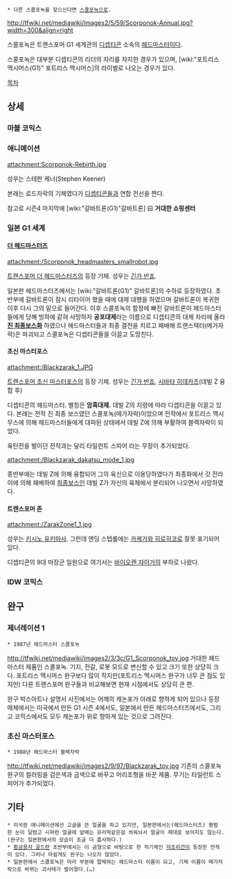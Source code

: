  * 다른 스콜포녹을 찾으신다면 [[스콜포녹]]으로.

http://tfwiki.net/mediawiki/images2/5/59/Scorponok-Annual.jpg?width=300&align=right

스콜포녹은 트랜스포머 G1 세계관의 [[디셉티콘]] 소속의 [[헤드마스터]]이다.

스콜포녹은 대부분 디셉티콘의 리더의 자리를 차지한 경우가 있으며, [wiki:"포트리스 맥시머스(G1)" 포트리스 맥시머스]의 라이벌로 나오는 경우가 있다.

[[목차]]

== 상세 ==
=== 마블 코믹스 ===
=== 애니메이션 ===
attachment:Scorponok-Rebirth.jpg

성우는 스테판 케너(Stephen Keener)

본래는 로드자락의 기체였다가 [[디셉티콘]]들과 연합 전선을 짠다.

참고로 시즌4 마지막에 [wiki:"갈바트론(G1)"갈바트론] 曰 '''거대한 쇼핑센터'''

=== 일본 G1 세계 ===
==== [[더 헤드마스터즈]] ====
attachment:/Scorponok_headmasters_smallrobot.jpg

[[트랜스포머 더 헤드마스터즈]]의 등장 기체. 성우는 [[긴가 반죠]].

일본판 헤드마스터즈에서는 [wiki:"갈바트론(G1)" 갈바트론]의 수하로 등장하였다. 초반부에 갈바트론이 잠시 리타이어 했을 때에 대제 대행을 하였으며 갈바트론이 복귀한 이후 다시 그의 밑으로 들어간다. 이후 스콜포녹의 함정에 빠진 갈바트론이 헤드마스터들에게 당해 빙하에 같혀 사망하자 '''공포대제'''라는 이름으로 디셉티콘의 대제 자리에 올라 '''[[진 최종보스]]화''' 하였으나 헤드마스터들과 최종 결전을 치르고 패배해 트랜스텍터(메가자락)은 파괴되고 스콜포녹은 디셉티콘들을 이끌고 도망친다.
==== 초신 마스터포스 ====
attachment:/Blackzarak_1.JPG

[[트랜스포머 초신 마스터포스]]의 등장 기체. 성우는 [[긴가 반죠]], [[시바타 히데카츠]](데빌 Z 융합 후)

디셉티콘의 헤드마스터. 별칭은 '''암흑대제.''' 데빌 Z의 지령에 따라 디셉티콘을 이끌고 있다. 본래는 전작 진 최종 보스였던 스콜포녹(메가자락)이었으며 전작에서 포트리스 맥시무스에 의해 헤드마스터들에게 대파된 상태에서 데빌 Z에 의해 부활하여 블랙자락이 되었다.

육탄전을 벌이던 전작과는 달리 타일런트 스피어 라는 무장이 추가되었다.

attachment:/Blackzarak_dakatsu_mode_1.jpg

종반부에는 데빌 Z에 의해 융합되어 그의 육신으로 이용당하였다가 최종화에서 갓 진라이에 의해 패배하여 [[최종보스]]인 데빌 Z가 자신의 육체에서 분리되어 나오면서 사망하였다.

==== 트랜스포머 존 ====
attachment:/ZarakZone1_1.jpg 

성우는 [[키시노 유키마사]]. 그런데 엔딩 스텝롤에는 [[카케가와 히로히코]]로 잘못 표기되어 있다.

디셉티콘의 9대 마장군 일원으로 여기서는 [[바이오렌 쟈이거]]의 부하로 나왔다.

=== IDW 코믹스 ===

== 완구 ==
=== 제너레이션 1 ===
 * 1987년 헤드마스터 스콜포녹
http://tfwiki.net/mediawiki/images2/3/3c/G1_Scorponok_toy.jpg
거대한 헤드마스터 제품인 스콜포녹. 기지, 전갈, 로봇 모드로 변신할 수 있고 크기 또한 상당히 크다. 포트리스 맥시머스 완구보다 많이 작지만(포트리스 맥시머스 완구가 너무 큰 점도 있지만) 다른 트랜스포머 완구들과 비교해보면 현재 시점에서도 상당히 큰 편.

완구 박스아트나 설명서 사진에서는 어깨의 캐논포가 아래로 향하게 되어 있으나 등장 매체에서는 미국에서 만든 G1 시즌 4에서도, 일본에서 만든 헤드마스터즈에서도, 그리고 코믹스에서도 모두 캐논포가 위로 향하게 있는 것으로 그려진다.
=== 초신 마스터포스 ===
 * 1988년 헤드마스터 블랙자락
http://tfwiki.net/mediawiki/images2/9/97/Blackzarak_toy.jpg
기존의 스콜포녹 완구의 컬러링을 검은색과 금색으로 바꾸고 머리조형을 바꾼 제품. 무기는 타일런트 스피어가 추가되었다.

== 기타 ==
 * 미국판 애니메이션에선 고글을 쓴 얼굴을 하고 있지만, 일본판에서는(헤드마스터즈) 평범한 눈이 달렸고 시퍼런 얼굴에 앞에는 유리막같은걸 씌워놔서 얼굴이 제대로 보이지도 않는다.(완구는 일본판에서의 모습이 조금 더 흡사하다.)
 * [[황금용자 골드란]] 초반부에서는 이 금형으로 바탕으로 한 적기체인 [[자조리건]]이 등장한 전적이 있다. 그러나 아쉽게도 완구는 나오지 않았다.
 * 일본판에서 스콜포녹은 머리 부분에 합체하는 헤드마스터 이름이 되고, 기체 이름이 메가자락으로 바뀌는 괴사태가 벌어졌다.(…)
